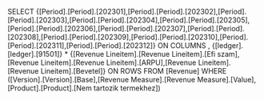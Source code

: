 SELECT {[Period].[Period].[202301],[Period].[Period].[202302],[Period].[Period].[202303],[Period].[Period].[202304],[Period].[Period].[202305],[Period].[Period].[202306],[Period].[Period].[202307],[Period].[Period].[202308],[Period].[Period].[202309],[Period].[Period].[202310],[Period].[Period].[202311],[Period].[Period].[202312]} ON COLUMNS , {[ledger].[ledger].[91501]} * {[Revenue Lineitem].[Revenue Lineitem].[Efi szam],[Revenue Lineitem].[Revenue Lineitem].[ARPU],[Revenue Lineitem].[Revenue Lineitem].[Bevetel]} ON ROWS FROM [Revenue] WHERE ([Version].[Version].[Base],[Revenue Measure].[Revenue Measure].[Value],[Product].[Product].[Nem tartozik termekhez])
